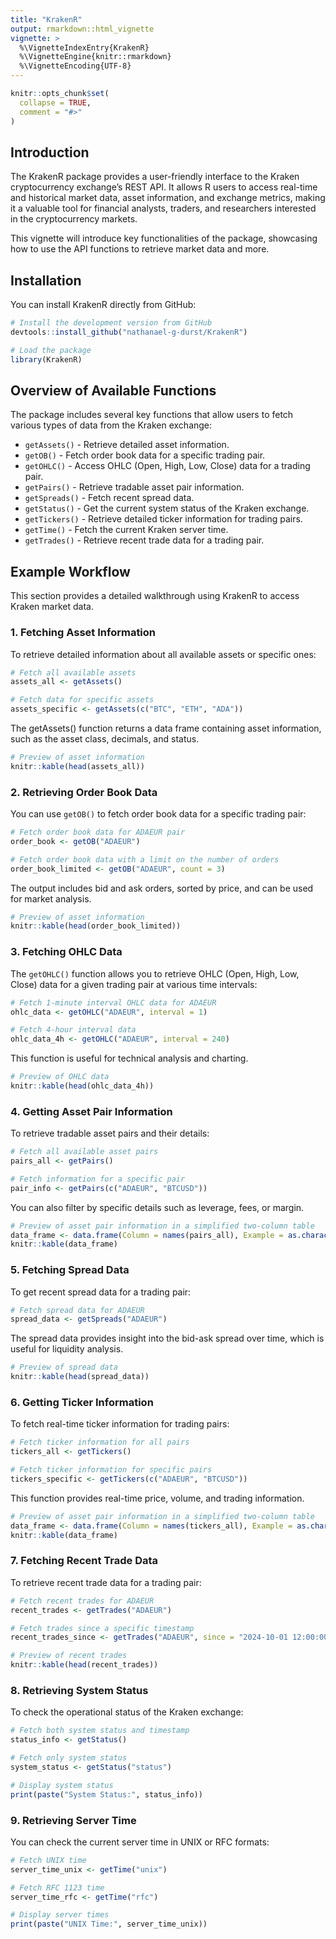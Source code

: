 ```yaml
---
title: "KrakenR"
output: rmarkdown::html_vignette
vignette: >
  %\VignetteIndexEntry{KrakenR}
  %\VignetteEngine{knitr::rmarkdown}
  %\VignetteEncoding{UTF-8}
---
```


```r
knitr::opts_chunk$set(
  collapse = TRUE,
  comment = "#>"
)
```

## Introduction

The KrakenR package provides a user-friendly interface to the Kraken cryptocurrency exchange's REST API. It allows R users to access real-time and historical market data, asset information, and exchange metrics, making it a valuable tool for financial analysts, traders, and researchers interested in the cryptocurrency markets.

This vignette will introduce key functionalities of the package, showcasing how to use the API functions to retrieve market data and more.

## Installation

You can install KrakenR directly from GitHub:

```r
# Install the development version from GitHub
devtools::install_github("nathanael-g-durst/KrakenR")

```

```r
# Load the package
library(KrakenR)
```

## Overview of Available Functions

The package includes several key functions that allow users to fetch various types of data from the Kraken exchange:

  * `getAssets()` - Retrieve detailed asset information.
  * `getOB()` - Fetch order book data for a specific trading pair.
  * `getOHLC()` - Access OHLC (Open, High, Low, Close) data for a trading pair.
  * `getPairs()` - Retrieve tradable asset pair information.
  * `getSpreads()` - Fetch recent spread data.
  * `getStatus()` - Get the current system status of the Kraken exchange.
  * `getTickers()` - Retrieve detailed ticker information for trading pairs.
  * `getTime()` - Fetch the current Kraken server time.
  * `getTrades()` - Retrieve recent trade data for a trading pair.

## Example Workflow

This section provides a detailed walkthrough using KrakenR to access Kraken market data.

### 1. Fetching Asset Information

To retrieve detailed information about all available assets or specific ones:
```r
# Fetch all available assets
assets_all <- getAssets()

# Fetch data for specific assets
assets_specific <- getAssets(c("BTC", "ETH", "ADA"))

```

The getAssets() function returns a data frame containing asset information, such as the asset class, decimals, and status.

```r
# Preview of asset information
knitr::kable(head(assets_all))

```

### 2. Retrieving Order Book Data

You can use `getOB()` to fetch order book data for a specific trading pair:

```r
# Fetch order book data for ADAEUR pair
order_book <- getOB("ADAEUR")

# Fetch order book data with a limit on the number of orders
order_book_limited <- getOB("ADAEUR", count = 3)

```

The output includes bid and ask orders, sorted by price, and can be used for market analysis.

```r
# Preview of asset information
knitr::kable(head(order_book_limited))

```

### 3. Fetching OHLC Data

The `getOHLC()` function allows you to retrieve OHLC (Open, High, Low, Close) data for a given trading pair at various time intervals:

```r
# Fetch 1-minute interval OHLC data for ADAEUR
ohlc_data <- getOHLC("ADAEUR", interval = 1)

# Fetch 4-hour interval data
ohlc_data_4h <- getOHLC("ADAEUR", interval = 240)

```

This function is useful for technical analysis and charting.

```r
# Preview of OHLC data
knitr::kable(head(ohlc_data_4h))

```

### 4. Getting Asset Pair Information

To retrieve tradable asset pairs and their details:

```r
# Fetch all available asset pairs
pairs_all <- getPairs()

# Fetch information for a specific pair
pair_info <- getPairs(c("ADAEUR", "BTCUSD"))

```

You can also filter by specific details such as leverage, fees, or margin.

```r
# Preview of asset pair information in a simplified two-column table
data_frame <- data.frame(Column = names(pairs_all), Example = as.character(pairs_all[1, ]))
knitr::kable(data_frame)

```

### 5. Fetching Spread Data

To get recent spread data for a trading pair:

```r
# Fetch spread data for ADAEUR
spread_data <- getSpreads("ADAEUR")

```

The spread data provides insight into the bid-ask spread over time, which is useful for liquidity analysis.

```r
# Preview of spread data
knitr::kable(head(spread_data))

```

### 6. Getting Ticker Information

To fetch real-time ticker information for trading pairs:

```r
# Fetch ticker information for all pairs
tickers_all <- getTickers()

# Fetch ticker information for specific pairs
tickers_specific <- getTickers(c("ADAEUR", "BTCUSD"))

```

This function provides real-time price, volume, and trading information.

```r
# Preview of asset pair information in a simplified two-column table
data_frame <- data.frame(Column = names(tickers_all), Example = as.character(tickers_all[1, ]))
knitr::kable(data_frame)

```

### 7. Fetching Recent Trade Data

To retrieve recent trade data for a trading pair:

```r
# Fetch recent trades for ADAEUR
recent_trades <- getTrades("ADAEUR")

# Fetch trades since a specific timestamp
recent_trades_since <- getTrades("ADAEUR", since = "2024-10-01 12:00:00")

```

```r
# Preview of recent trades
knitr::kable(head(recent_trades))

```

### 8. Retrieving System Status

To check the operational status of the Kraken exchange:

```r
# Fetch both system status and timestamp
status_info <- getStatus()

# Fetch only system status
system_status <- getStatus("status")

```

```r
# Display system status
print(paste("System Status:", status_info))

```

### 9. Retrieving Server Time

You can check the current server time in UNIX or RFC formats:

```r
# Fetch UNIX time
server_time_unix <- getTime("unix")

# Fetch RFC 1123 time
server_time_rfc <- getTime("rfc")

```

```r
# Display server times
print(paste("UNIX Time:", server_time_unix))

```
